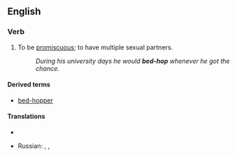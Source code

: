 ==English==

===Verb===
{{en-verb|head=[[bed]]-[[hop]]|bed-hops|bed-hopping|bed-hopped}}

# To be [[promiscuous]]; to have multiple sexual partners.
#: ''During his university days he would '''bed-hop''' whenever he got the chance.''

====Derived terms====
* [[bed-hopper]]

====Translations====
{{trans-top|to be promiscuous; to have multiple sexual partners}}
* {{trreq|Finnish}}
{{trans-mid}}
* Russian: {{t+|ru|развра́тничать|impf|sc=Cyrl}}, {{t+|ru|распу́тничать|impf|sc=Cyrl}}, {{t|ru|блядова́ть|impf|tr=bljadovátʹ}} {{qualifier|vulgar, of women}}
{{trans-bottom}}